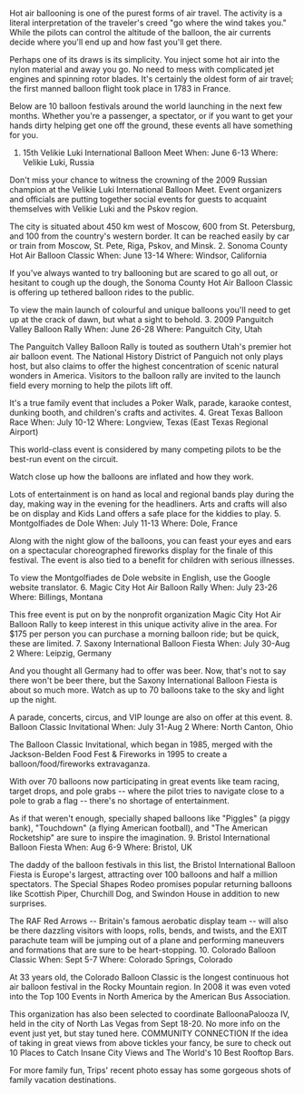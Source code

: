 Hot air ballooning is one of the purest forms of air travel. The activity is a literal interpretation of the traveler's creed "go where the wind takes you." While the pilots can control the altitude of the balloon, the air currents decide where you'll end up and how fast you'll get there.

Perhaps one of its draws is its simplicity. You inject some hot air into the nylon material and away you go. No need to mess with complicated jet engines and spinning rotor blades. It's certainly the oldest form of air travel; the first manned balloon flight took place in 1783 in France.

Below are 10 balloon festivals around the world launching in the next few months. Whether you're a passenger, a spectator, or if you want to get your hands dirty helping get one off the ground, these events all have something for you.
1. 15th Velikie Luki International Balloon Meet
When: June 6-13
Where: Velikie Luki, Russia

Don't miss your chance to witness the crowning of the 2009 Russian champion at the Velikie Luki International Balloon Meet. Event organizers and officials are putting together social events for guests to acquaint themselves with Velikie Luki and the Pskov region.

The city is situated about 450 km west of Moscow, 600 from St. Petersburg, and 100 from the country's western border. It can be reached easily by car or train from Moscow, St. Pete, Riga, Pskov, and Minsk.
2. Sonoma County Hot Air Balloon Classic
When: June 13-14
Where: Windsor, California

If you've always wanted to try ballooning but are scared to go all out, or hesitant to cough up the dough, the Sonoma County Hot Air Balloon Classic is offering up tethered balloon rides to the public.

To view the main launch of colourful and unique balloons you'll need to get up at the crack of dawn, but what a sight to behold.
3. 2009 Panguitch Valley Balloon Rally
When: June 26-28
Where: Panguitch City, Utah

The Panguitch Valley Balloon Rally is touted as southern Utah's premier hot air balloon event. The National History District of Panguich not only plays host, but also claims to offer the highest concentration of scenic natural wonders in America. Visitors to the balloon rally are invited to the launch field every morning to help the pilots lift off.

It's a true family event that includes a Poker Walk, parade, karaoke contest, dunking booth, and children's crafts and activites.
4. Great Texas Balloon Race
When: July 10-12
Where: Longview, Texas (East Texas Regional Airport)

This world-class event is considered by many competing pilots to be the best-run event on the circuit.

Watch close up how the balloons are inflated and how they work.

Lots of entertainment is on hand as local and regional bands play during the day, making way in the evening for the headliners. Arts and crafts will also be on display and Kids Land offers a safe place for the kiddies to play.
5. Montgolfiades de Dole
When: July 11-13
Where: Dole, France

Along with the night glow of the balloons, you can feast your eyes and ears on a spectacular choreographed fireworks display for the finale of this festival. The event is also tied to a benefit for children with serious illnesses.

To view the Montgolfiades de Dole website in English, use the Google website translator.
6. Magic City Hot Air Balloon Rally
When: July 23-26
Where: Billings, Montana

This free event is put on by the nonprofit organization Magic City Hot Air Balloon Rally to keep interest in this unique activity alive in the area. For $175 per person you can purchase a morning balloon ride; but be quick, these are limited.
7. Saxony International Balloon Fiesta
When: July 30-Aug 2
Where: Leipzig, Germany

And you thought all Germany had to offer was beer. Now, that's not to say there won't be beer there, but the Saxony International Balloon Fiesta is about so much more. Watch as up to 70 balloons take to the sky and light up the night.

A parade, concerts, circus, and VIP lounge are also on offer at this event.
8. Balloon Classic Invitational
When: July 31-Aug 2
Where: North Canton, Ohio

The Balloon Classic Invitational, which began in 1985, merged with the Jackson-Belden Food Fest &amp; Fireworks in 1995 to create a balloon/food/fireworks extravaganza.

With over 70 balloons now participating in great events like team racing, target drops, and pole grabs -- where the pilot tries to navigate close to a pole to grab a flag -- there's no shortage of entertainment.

As if that weren't enough, specially shaped balloons like "Piggles" (a piggy bank), "Touchdown" (a flying American football), and "The American Rocketship" are sure to inspire the imagination.
9. Bristol International Balloon Fiesta
When: Aug 6-9
Where: Bristol, UK

The daddy of the balloon festivals in this list, the Bristol International Balloon Fiesta is Europe's largest, attracting over 100 balloons and half a million spectators. The Special Shapes Rodeo promises popular returning balloons like Scottish Piper, Churchill Dog, and Swindon House in addition to new surprises.

The RAF Red Arrows -- Britain's famous aerobatic display team -- will also be there dazzling visitors with loops, rolls, bends, and twists, and the EXIT parachute team will be jumping out of a plane and performing maneuvers and formations that are sure to be heart-stopping.
10. Colorado Balloon Classic
When: Sept 5-7
Where: Colorado Springs, Colorado

At 33 years old, the Colorado Balloon Classic is the longest continuous hot air balloon festival in the Rocky Mountain region. In 2008 it was even voted into the Top 100 Events in North America by the American Bus Association.

This organization has also been selected to coordinate BalloonaPalooza IV, held in the city of North Las Vegas from Sept 18-20. No more info on the event just yet, but stay tuned here.
COMMUNITY CONNECTION
If the idea of taking in great views from above tickles your fancy, be sure to check out 10 Places to Catch Insane City Views and The World's 10 Best Rooftop Bars.

For more family fun, Trips' recent photo essay has some gorgeous shots of family vacation destinations.